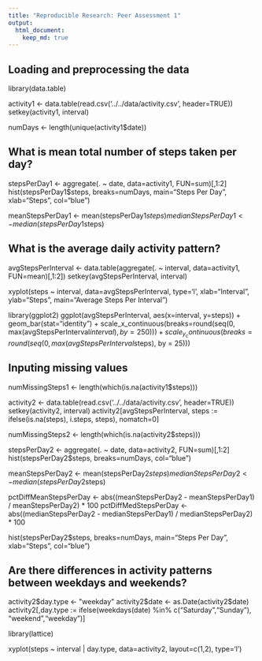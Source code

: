 ```yaml
---
title: "Reproducible Research: Peer Assessment 1"
output: 
  html_document:
    keep_md: true
---
```



## Loading and preprocessing the data

library(data.table)

activity1 <- data.table(read.csv('../../data/activity.csv', header=TRUE))
setkey(activity1, interval)

numDays <- length(unique(activity1$date))


## What is mean total number of steps taken per day?

stepsPerDay1 <- aggregate(. ~ date, data=activity1, FUN=sum)[,1:2]
hist(stepsPerDay1$steps, breaks=numDays, main="Steps Per Day", xlab="Steps", col="blue")

meanStepsPerDay1 <- mean(stepsPerDay1$steps)
medianStepsPerDay1 <- median(stepsPerDay1$steps)


## What is the average daily activity pattern?

avgStepsPerInterval <- data.table(aggregate(. ~ interval, data=activity1, FUN=mean)[,1:2])
setkey(avgStepsPerInterval, interval)

xyplot(steps ~ interval, data=avgStepsPerInterval, type='l', xlab="Interval", ylab="Steps", main="Average Steps Per Interval")



library(ggplot2)
ggplot(avgStepsPerInterval, aes(x=interval, y=steps)) + 
  geom_bar(stat="identity") +
  scale_x_continuous(breaks=round(seq(0, max(avgStepsPerInterval$interval), by = 250))) +
  scale_y_continuous(breaks=round(seq(0, max(avgStepsPerInterval$steps), by = 25)))



## Inputing missing values

numMissingSteps1 <- length(which(is.na(activity1$steps)))

activity2 <- data.table(read.csv('../../data/activity.csv', header=TRUE))
setkey(activity2, interval)
activity2[avgStepsPerInterval, steps := ifelse(is.na(steps), i.steps, steps), nomatch=0]

numMissingSteps2 <- length(which(is.na(activity2$steps)))

stepsPerDay2 <- aggregate(. ~ date, data=activity2, FUN=sum)[,1:2]
hist(stepsPerDay2$steps, breaks=numDays, col="blue")

meanStepsPerDay2 <- mean(stepsPerDay2$steps)
medianStepsPerDay2 <- median(stepsPerDay2$steps)

pctDiffMeanStepsPerDay <- abs((meanStepsPerDay2 - meanStepsPerDay1) / meanStepsPerDay2) * 100
pctDiffMedStepsPerDay <- abs((medianStepsPerDay2 - medianStepsPerDay1) / medianStepsPerDay2) * 100

hist(stepsPerDay2$steps, breaks=numDays, main="Steps Per Day", xlab="Steps", col="blue")



## Are there differences in activity patterns between weekdays and weekends?

activity2$day.type <- "weekday"
activity2$date <- as.Date(activity2$date)
activity2[,day.type := ifelse(weekdays(date) %in% c("Saturday","Sunday"), "weekend","weekday")]

library(lattice)

xyplot(steps ~ interval | day.type, data=activity2, layout=c(1,2), type='l')




